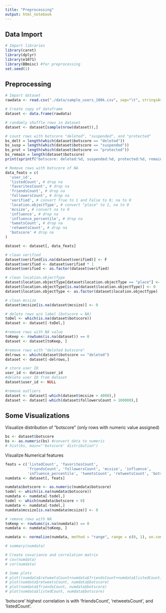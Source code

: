 ```yaml
---
title: "Preprocessing"
output: html_notebook
---
```


## Data Import
```r
# Import libraries
library(caret)
library(dplyr)
library(e1071)
library(BBmisc) #for preprocessing
set.seed(1)
```

## Preprocessing
```r
# Import dataset
rawdata <- read.csv("./data/sample_users_100k.csv", sep="\t", stringsAsFactors = F)

# Create copy of dataframe
dataset <- data.frame(rawdata)

# randomly shuffle rows in dataset
dataset <- dataset[sample(nrow(dataset)),]

# count rows with botscore "deleted", "suspended", and "protected"
bs_delt = length(which(dataset$botscore == "deleted"))
bs_susp = length(which(dataset$botscore == "suspended"))
bs_prot = length(which(dataset$botscore == "protected"))
bs_remain = length(dataset$botscore)
print(sprintf("botscore: deleted:%d, suspended:%d, protected:%d, remaining:%d", bs_delt, bs_susp, bs_prot, bs_remain- (bs_delt+bs_susp+bs_prot)))

# Remove rows with botscore of NA
data_feats = c(
  'user_id',
  'listedCount', # drop na
  'favoritesCount', # drop na
  'friendsCount', # drop na
  'followersCount', # drop na
  'verified', # convert True to 1 and False to 0; na to 0 
  'location.objectType', # convert "place" to 1, na to 0 
  'mcsize', # convert na to 0
  'influence', # drop na
  'influence_percentile', # drop na
  'tweetsCount', # drop na
  'retweetsCount', # drop na
  'botscore' # drop na
)

dataset <- dataset[, data_feats]

# clean verified
dataset$verified[is.na(dataset$verified)] <- F
dataset$verified <- dataset$verified * 1
dataset$verified <- as.factor(dataset$verified)

# clean location.objectType
dataset$location.objectType[dataset$location.objectType == "place"] <- 1
dataset$location.objectType[is.na(dataset$location.objectType)] <- 0
dataset$location.objectType <- as.factor(dataset$location.objectType)

# clean mcsize
dataset$mcsize[is.na(dataset$mcsize)] <- 0

# delete rows w/o label (botscore = NA)
toDel <- which(is.na(dataset$botscore))
dataset <- dataset[-toDel,]

#remove rows with NA value
toKeep <- rowSums(is.na(dataset)) == 0
dataset <- dataset[toKeep, ]

#remove rows with "deleted botscore"
delrows <- which(dataset$botscore == "deleted")
dataset <- dataset[-delrows,]

# store user ID
user_id <- dataset$user_id
#delete user ID from dataset
dataset$user_id <- NULL

#remove outliers
dataset <- dataset[-which(dataset$mcsize > 4000),]
dataset <- dataset[-which(dataset$followersCount > 100000),]

```


## Some Visualizations

Visualize distribution of "botscore" (only rows with numeric value assigned)
```r
bs <- dataset$botscore
bs <- as.numeric(bs) #convert data to numeric
# hist(bs, main="'botscore' distribution")
```

Visualize Numerical features
```r
feats = c('listedCount', 'favoritesCount',
          'friendsCount', 'followersCount', 'mcsize', 'influence',
          'influence_percentile', 'tweetsCount', 'retweetsCount', 'botscore')
numdata <- dataset[, feats]

numdata$botscore <- as.numeric(numdata$botscore)
todel <- which(is.na(numdata$botscore))
numdata <- numdata[-todel,]
todel <- which(numdata$botscore < 0)
numdata <- numdata[-todel,]
numdata$mcsize[is.na(numdata$mcsize)] <- 0

# remove rows with NA
toKeep <- rowSums(is.na(numdata)) == 0
numdata <- numdata[toKeep, ]

numdata <- normalize(numdata, method = "range", range = c(0, 1), on.constant = "quiet")

# summary(numdata)

# Create covariance and correlation matrix
# cov(numdata)
# cor(numdata)

# Some plots
# plot((numdata$retweetsCount+numdata$friendsCount+numdata$listedCount)/3, numdata$botscore)
# plot(numdata$retweetsCount, numdata$botscore)
# plot(numdata$friendsCount, numdata$botscore)
# plot(numdata$listedCount, numdata$botscore)
```
'botscore' highest correlation is with 'friendsCount', 'retweetsCount', and 'listedCount'.


